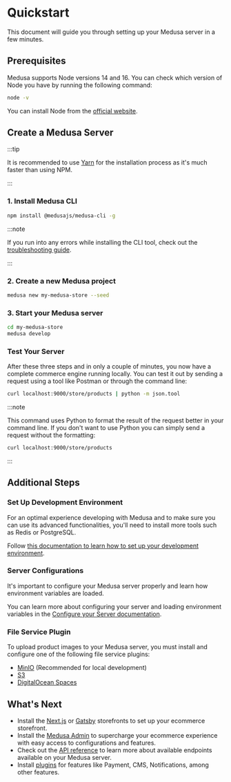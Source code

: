 
# Quickstart

This document will guide you through setting up your Medusa server in a few minutes.

## Prerequisites

Medusa supports Node versions 14 and 16. You can check which version of Node you have by running the following command:

```bash noReport
node -v
```

You can install Node from the [official website](https://nodejs.org/en/).

## Create a Medusa Server

:::tip

It is recommended to use [Yarn](https://yarnpkg.com/getting-started/install) for the installation process as it's much faster than using NPM.

:::

### 1. Install Medusa CLI

   ```bash npm2yarn
   npm install @medusajs/medusa-cli -g
   ```

:::note

If you run into any errors while installing the CLI tool, check out the [troubleshooting guide](../troubleshooting/cli-installation-errors.mdx).

:::

### 2. Create a new Medusa project

   ```bash noReport
   medusa new my-medusa-store --seed
   ```

### 3. Start your Medusa server

   ```bash noReport
   cd my-medusa-store
   medusa develop
   ```

<Feedback 
   event="survey_server_quickstart"
   question="Did you set up the server successfully?"
   positiveQuestion="Is there anything that should improved?"
   negativeQuestion="Please describe the issue you faced."
/>

### Test Your Server

After these three steps and in only a couple of minutes, you now have a complete commerce engine running locally. You can test it out by sending a request using a tool like Postman or through the command line:

```bash noReport
curl localhost:9000/store/products | python -m json.tool
```

:::note

This command uses Python to format the result of the request better in your command line. If you don't want to use Python you can simply send a request without the formatting:

```bash noReport
curl localhost:9000/store/products
```

:::

## Additional Steps

### Set Up Development Environment

For an optimal experience developing with Medusa and to make sure you can use its advanced functionalities, you'll need to install more tools such as Redis or PostgreSQL.

Follow [this documentation to learn how to set up your development environment](../tutorial/0-set-up-your-development-environment.mdx).

### Server Configurations

It's important to configure your Medusa server properly and learn how environment variables are loaded.

You can learn more about configuring your server and loading environment variables in the [Configure your Server documentation](../usage/configurations.md).

### File Service Plugin

To upload product images to your Medusa server, you must install and configure one of the following file service plugins:

- [MinIO](../add-plugins/minio.md) (Recommended for local development)
- [S3](../add-plugins/s3.md)
- [DigitalOcean Spaces](../add-plugins/spaces.md)

## What's Next

- Install the [Next.js](../starters/nextjs-medusa-starter.mdx) or [Gatsby](../starters/gatsby-medusa-starter.mdx) storefronts to set up your ecommerce storefront.
- Install the [Medusa Admin](../admin/quickstart.mdx) to supercharge your ecommerce experience with easy access to configurations and features.
- Check out the [API reference](https://docs.medusajs.com/api/store) to learn more about available endpoints available on your Medusa server.
- Install [plugins](https://github.com/medusajs/medusa/tree/master/packages) for features like Payment, CMS, Notifications, among other features.
